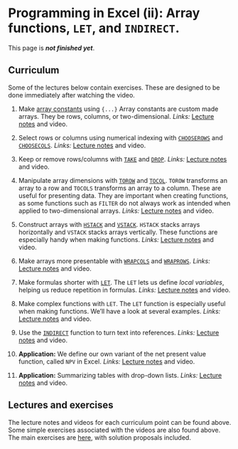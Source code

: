 # Programming in Excel (ii): Array functions, `LET`, and `INDIRECT`.

::: callout-important
This page is ***not finished yet***.
:::

## Curriculum

Some of the lectures below contain exercises. These are designed to be done immediately after watching the video.

1. Make [array constants](https://exceljet.net/glossary/array-constant) using `{...}` Array constants are custom made arrays. They be rows, columns, or two-dimensional. *Links:* [Lecture notes](https://github.com/BI-DS/ELE-3915/blob/main/slides/lecture05/array_constants.xlsx) and video. 

2. Select rows or columns using numerical indexing with [`CHOOSEROWS`](https://exceljet.net/functions/chooserows-function) and [`CHOOSECOLS`](https://exceljet.net/functions/choosecols-function).  *Links:* [Lecture notes](https://github.com/BI-DS/ELE-3915/blob/main/slides/lecture05/choosecols_chooserows.xlsx)  and video. 

3. Keep or remove rows/columns with [`TAKE`](https://exceljet.net/functions/take-function) and [`DROP`](https://exceljet.net/functions/drop-function). *Links:* [Lecture notes](https://github.com/BI-DS/ELE-3915/blob/main/slides/lecture05/take_drop.xlsx) and video. 

4. Manipulate array dimensions with [`TOROW`](https://exceljet.net/functions/torow-function) and [`TOCOL`](https://exceljet.net/functions/tocol-function). `TOROW` transforms an array to a row and `TOCOLS` transforms an array to a column. These are useful for presenting data. They are important when creating functions, as some functions such as `FILTER` do not always work as intended when applied to two-dimensional arrays.  *Links:* [Lecture notes](https://github.com/BI-DS/ELE-3915/blob/main/slides/lecture05/torow_tocol.xlsx) and video. 

5. Construct arrays with [`HSTACK`](https://exceljet.net/functions/hstack-function) and [`VSTACK`](https://exceljet.net/functions/vstack-function).
`HSTACK` stacks arrays horizontally and `VSTACK` stacks arrays vertically. These functions are especially handy when making functions. *Links:* [Lecture notes](https://github.com/BI-DS/ELE-3915/blob/main/slides/lecture05/hstack_vstack.xlsx) and video. 

6. Make arrays more presentable with [`WRAPCOLS`](https://exceljet.net/functions/wrapcols-function) and [`WRAPROWS`](https://exceljet.net/functions/wraprows-function). *Links:* [Lecture notes](https://github.com/BI-DS/ELE-3915/blob/main/slides/lecture05/wrapcols_wraprows.xlsx) and video. 

7. Make formulas shorter with [`LET`](https://exceljet.net/functions/let-function). The `LET` lets us define *local variables*, helping us reduce repetition in formulas. *Links:* [Lecture notes](https://github.com/BI-DS/ELE-3915/blob/main/slides/lecture05/let_simple_formulas.xlsx) and video. 

8. Make complex functions with `LET`. The `LET` function is especially useful when making functions. We'll have a look at several examples. *Links:* [Lecture notes](https://github.com/BI-DS/ELE-3915/blob/main/slides/lecture05/let_complex_functions.xlsx) and video. 

9. Use the [`INDIRECT`](https://exceljet.net/functions/indirect-function) function to turn text into references. *Links:* [Lecture notes](https://github.com/BI-DS/ELE-3915/blob/main/slides/lecture05/indirect_function.xlsx) and video. 

10. **Application:** We define our own variant of the net present value function, called `NPV` in Excel. *Links:* [Lecture notes](https://github.com/BI-DS/ELE-3915/blob/main/slides/lecture05/your_own_npv.xlsx) and video. 

11. **Application:** Summarizing tables with drop-down lists. *Links:* [Lecture notes](https://github.com/BI-DS/ELE-3915/blob/main/slides/lecture05/summarizing_tables.xlsx) and video. 

## Lectures and exercises
The lecture notes and videos for each curriculum point can be found above. Some simple exercises associated with the videos are also found above. The main exercises are [here](https://github.com/BI-DS/ELE-3915/blob/main/exercises/exercises05.xlsx), with solution proposals included.